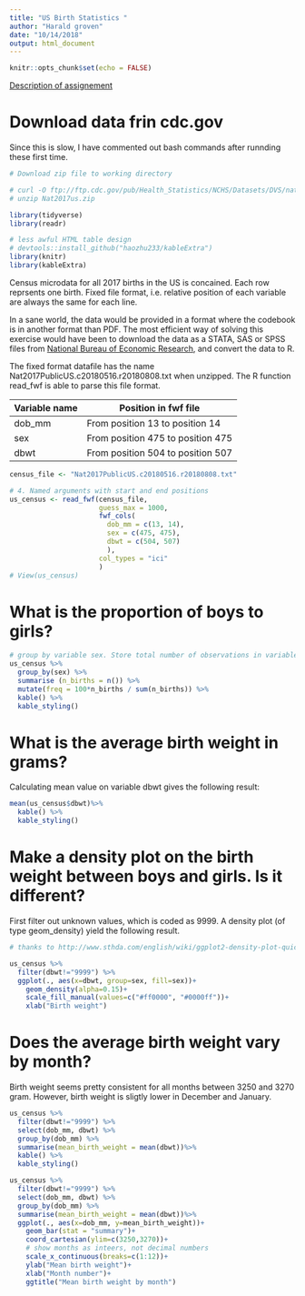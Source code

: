 ```yaml
---
title: "US Birth Statistics "
author: "Harald groven"
date: "10/14/2018"
output: html_document
---
```


```r
knitr::opts_chunk$set(echo = FALSE)
```

[Description of assignement](https://docs.google.com/document/d/e/2PACX-1vQq5ozMyz6qoCpNOJNUOPQbyDQyNtVWcPEvJppYxp30YlOkHhUslTplCac8OJH80AN2PZnDtiUWl62W/pub)

# Download data frin cdc.gov

Since this is slow, I have commented out bash commands after runnding these first time. 

```bash
# Download zip file to working directory 

# curl -O ftp://ftp.cdc.gov/pub/Health_Statistics/NCHS/Datasets/DVS/natality/Nat2017us.zip
# unzip Nat2017us.zip
```

```r
library(tidyverse)
library(readr)

# less awful HTML table design
# devtools::install_github("haozhu233/kableExtra")
library(knitr)
library(kableExtra)
```



Census microdata for all 2017 births in the US is concained. Each row reprsents one birth. 
Fixed file format, i.e. relative position of each variable are always the same for each line. 

In a sane world, the data would be provided in a format where the codebook is in another format than PDF. The most efficient way of solving this exercise would have been to download the data as a STATA, SAS or SPSS files from [National Bureau of Economic Research](http://www.nber.org/data/vital-statistics-natality-data.html), and convert the data to R. 

The fixed format datafile has the name Nat2017PublicUS.c20180516.r20180808.txt when unzipped. The R function read_fwf is able to parse this file format. 

Variable name  | Position in fwf file 
------------- | -------------
dob_mm  | From position 13 to position 14 
sex  | From position 475 to position 475 
dbwt  | From position 504 to position 507 

 
```r

census_file <- "Nat2017PublicUS.c20180516.r20180808.txt"

# 4. Named arguments with start and end positions
us_census <- read_fwf(census_file, 
                      guess_max = 1000,
                      fwf_cols(
                        dob_mm = c(13, 14), 
                        sex = c(475, 475), 
                        dbwt = c(504, 507)
                        ), 
                      col_types = "ici"
                      )
# View(us_census)

```


# What is the proportion of boys to girls?

```r
# group by variable sex. Store total number of observations in variable n_births. 
us_census %>% 
  group_by(sex) %>%  
  summarise (n_births = n()) %>%  
  mutate(freq = 100*n_births / sum(n_births)) %>% 
  kable() %>%
  kable_styling()
```

# What is the average birth weight in grams?

Calculating mean value on variable dbwt gives the following result: 

```r
mean(us_census$dbwt)%>% 
  kable() %>%
  kable_styling()
```

# Make a density plot on the birth weight between boys and girls. Is it different?

First filter out unknown values, which is coded as 9999. 
A density plot (of type geom_density) yield the following result. 

```r
# thanks to http://www.sthda.com/english/wiki/ggplot2-density-plot-quick-start-guide-r-software-and-data-visualization for tips 

us_census %>% 
  filter(dbwt!="9999") %>%
  ggplot(., aes(x=dbwt, group=sex, fill=sex))+
    geom_density(alpha=0.15)+
    scale_fill_manual(values=c("#ff0000", "#0000ff"))+
    xlab("Birth weight")


```


# Does the average birth weight vary by month?

Birth weight seems pretty consistent for all months between 3250 and 3270 gram. However, birth weight is sligtly lower in December and January. 

```r
us_census %>% 
  filter(dbwt!="9999") %>%
  select(dob_mm, dbwt) %>% 
  group_by(dob_mm) %>% 
  summarise(mean_birth_weight = mean(dbwt))%>% 
  kable() %>%
  kable_styling()
```


```r
us_census %>% 
  filter(dbwt!="9999") %>%
  select(dob_mm, dbwt) %>% 
  group_by(dob_mm) %>% 
  summarise(mean_birth_weight = mean(dbwt))%>% 
  ggplot(., aes(x=dob_mm, y=mean_birth_weight))+
    geom_bar(stat = "summary")+
    coord_cartesian(ylim=c(3250,3270))+
    # show months as inteers, not decimal numbers 
    scale_x_continuous(breaks=c(1:12))+
    ylab("Mean birth weight")+
    xlab("Month number")+
    ggtitle("Mean birth weight by month")
```